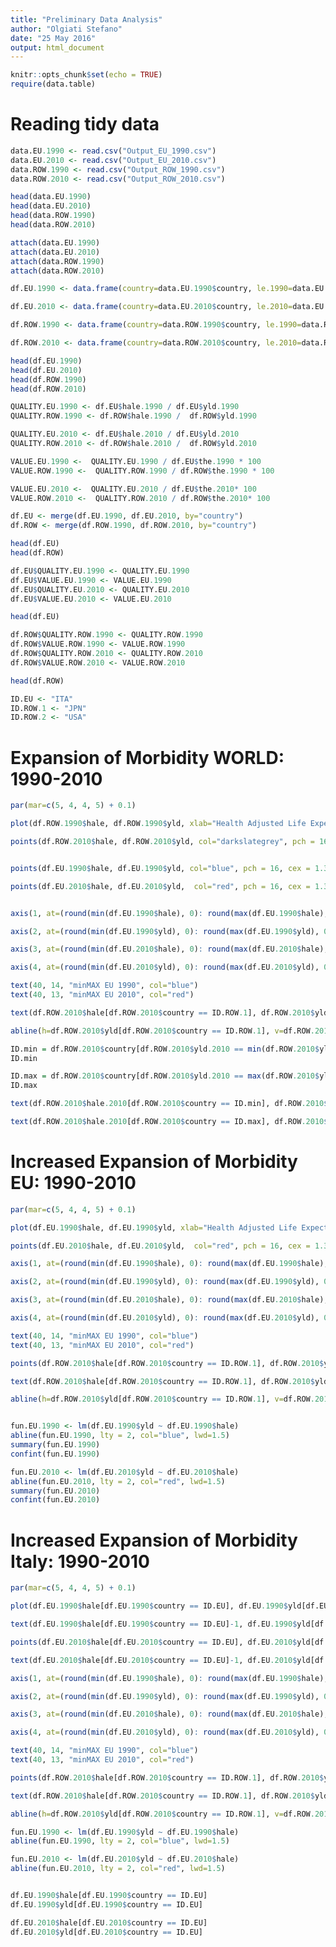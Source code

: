 ```yaml
---
title: "Preliminary Data Analysis"
author: "Olgiati Stefano"
date: "25 May 2016"
output: html_document
---
```


```r
knitr::opts_chunk$set(echo = TRUE)
require(data.table)
```


# Reading tidy data

```r


data.EU.1990 <- read.csv("Output_EU_1990.csv")
data.EU.2010 <- read.csv("Output_EU_2010.csv")
data.ROW.1990 <- read.csv("Output_ROW_1990.csv")
data.ROW.2010 <- read.csv("Output_ROW_2010.csv")

head(data.EU.1990)
head(data.EU.2010)
head(data.ROW.1990)
head(data.ROW.2010)

attach(data.EU.1990)
attach(data.EU.2010)
attach(data.ROW.1990)
attach(data.ROW.2010)

df.EU.1990 <- data.frame(country=data.EU.1990$country, le.1990=data.EU.1990$le,hale.1990=data.EU.1990$hale, yld.1990=data.EU.1990$yld, the.1990=data.EU.1990$the)

df.EU.2010 <- data.frame(country=data.EU.2010$country, le.2010=data.EU.2010$le,hale.2010=data.EU.2010$hale, yld.2010=data.EU.2010$yld, the.2010=data.EU.2010$the, rn=data.EU.2010$rn, md=data.EU.2010$md)

df.ROW.1990 <- data.frame(country=data.ROW.1990$country, le.1990=data.ROW.1990$le,hale.1990=data.ROW.1990$hale, yld.1990=data.ROW.1990$yld, the.1990=data.ROW.1990$the)

df.ROW.2010 <- data.frame(country=data.ROW.2010$country, le.2010=data.ROW.2010$le,hale.2010=data.ROW.2010$hale, yld.2010=data.ROW.2010$yld, the.2010=data.ROW.2010$the, rn=data.ROW.2010$rn, md=data.ROW.2010$md)

head(df.EU.1990)
head(df.EU.2010)
head(df.ROW.1990)
head(df.ROW.2010)

QUALITY.EU.1990 <- df.EU$hale.1990 / df.EU$yld.1990
QUALITY.ROW.1990 <- df.ROW$hale.1990 /  df.ROW$yld.1990

QUALITY.EU.2010 <- df.EU$hale.2010 / df.EU$yld.2010
QUALITY.ROW.2010 <- df.ROW$hale.2010 /  df.ROW$yld.2010

VALUE.EU.1990 <-  QUALITY.EU.1990 / df.EU$the.1990 * 100
VALUE.ROW.1990 <-  QUALITY.ROW.1990 / df.ROW$the.1990 * 100

VALUE.EU.2010 <-  QUALITY.EU.2010 / df.EU$the.2010* 100
VALUE.ROW.2010 <-  QUALITY.ROW.2010 / df.ROW$the.2010* 100

df.EU <- merge(df.EU.1990, df.EU.2010, by="country")
df.ROW <- merge(df.ROW.1990, df.ROW.2010, by="country")

head(df.EU)
head(df.ROW)

df.EU$QUALITY.EU.1990 <- QUALITY.EU.1990
df.EU$VALUE.EU.1990 <- VALUE.EU.1990
df.EU$QUALITY.EU.2010 <- QUALITY.EU.2010
df.EU$VALUE.EU.2010 <- VALUE.EU.2010

head(df.EU)

df.ROW$QUALITY.ROW.1990 <- QUALITY.ROW.1990
df.ROW$VALUE.ROW.1990 <- VALUE.ROW.1990
df.ROW$QUALITY.ROW.2010 <- QUALITY.ROW.2010
df.ROW$VALUE.ROW.2010 <- VALUE.ROW.2010

head(df.ROW)

ID.EU <- "ITA"
ID.ROW.1 <- "JPN"
ID.ROW.2 <- "USA"

```



# Expansion of Morbidity WORLD: 1990-2010

```r
par(mar=c(5, 4, 4, 5) + 0.1)

plot(df.ROW.1990$hale, df.ROW.1990$yld, xlab="Health Adjusted Life Expectancy at Birth (hale)", ylab="Years Lived with Disease (YLD)", col="grey", pch = 16, cex = 1.3, lty = "solid", lwd = 2, xlim=c(30, 75), ylim=c(4, 15), axes=FALSE, frame.plot=FALSE)

points(df.ROW.2010$hale, df.ROW.2010$yld, col="darkslategrey", pch = 16, cex = 1.3, lty = "solid", lwd = 2)


points(df.EU.1990$hale, df.EU.1990$yld, col="blue", pch = 16, cex = 1.3, lty = "solid", lwd = 2)

points(df.EU.2010$hale, df.EU.2010$yld,  col="red", pch = 16, cex = 1.3, lty = "solid", lwd = 2)


axis(1, at=(round(min(df.EU.1990$hale), 0): round(max(df.EU.1990$hale), 0)), col.axis="blue", col="blue", las=1, cex.axis=0.7,  tick=-.01)

axis(2, at=(round(min(df.EU.1990$yld), 0): round(max(df.EU.1990$yld), 0)), col.axis="blue", col="blue",las=2, cex.axis=0.7, tick=-.01)

axis(3, at=(round(min(df.EU.2010$hale), 0): round(max(df.EU.2010$hale), 0)), col.axis="red", col="red",las=1, cex.axis=0.7,  tick=-.01)

axis(4, at=(round(min(df.EU.2010$yld), 0): round(max(df.EU.2010$yld), 0)), col.axis="red", col="red", las=2, cex.axis=0.7, tick=-.01)

text(40, 14, "minMAX EU 1990", col="blue")
text(40, 13, "minMAX EU 2010", col="red")

text(df.ROW.2010$hale[df.ROW.2010$country == ID.ROW.1], df.ROW.2010$yld[df.ROW.2010$country == ID.ROW.1]+.3, labels=paste(ID.ROW.1, ""), cex= .8, pos=4, offset = .2)

abline(h=df.ROW.2010$yld[df.ROW.2010$country == ID.ROW.1], v=df.ROW.2010$hale[df.ROW.2010$country == ID.ROW.1], lty=1, lwd=1)

ID.min = df.ROW.2010$country[df.ROW.2010$yld.2010 == min(df.ROW.2010$yld.2010)]
ID.min

ID.max = df.ROW.2010$country[df.ROW.2010$yld.2010 == max(df.ROW.2010$yld.2010)]
ID.max

text(df.ROW.2010$hale.2010[df.ROW.2010$country == ID.min], df.ROW.2010$yld.2010[df.ROW.2010$country == ID.min]+.2, labels=ID.min, cex= .8, pos=4, offset = .2)

text(df.ROW.2010$hale.2010[df.ROW.2010$country == ID.max], df.ROW.2010$yld.2010[df.ROW.2010$country == ID.max]+.2, labels=ID.max, cex= .8, pos=4, offset = .2)

```



# Increased Expansion of Morbidity EU: 1990-2010

```r
par(mar=c(5, 4, 4, 5) + 0.1)

plot(df.EU.1990$hale, df.EU.1990$yld, xlab="Health Adjusted Life Expectancy at Birth (hale)", ylab="Years Lived with Disease (YLD)", col="blue", pch = 16, cex = 1.3, lty = "solid", lwd = 2, xlim=c(30, 75), ylim=c(4, 15), axes=FALSE, frame.plot=FALSE)

points(df.EU.2010$hale, df.EU.2010$yld,  col="red", pch = 16, cex = 1.3, lty = "solid", lwd = 2)

axis(1, at=(round(min(df.EU.1990$hale), 0): round(max(df.EU.1990$hale), 0)), col.axis="blue", col="blue", las=1, cex.axis=0.7,  tick=-.01)

axis(2, at=(round(min(df.EU.1990$yld), 0): round(max(df.EU.1990$yld), 0)), col.axis="blue", col="blue",las=2, cex.axis=0.7, tick=-.01)

axis(3, at=(round(min(df.EU.2010$hale), 0): round(max(df.EU.2010$hale), 0)), col.axis="red", col="red",las=1, cex.axis=0.7,  tick=-.01)

axis(4, at=(round(min(df.EU.2010$yld), 0): round(max(df.EU.2010$yld), 0)), col.axis="red", col="red", las=2, cex.axis=0.7, tick=-.01)

text(40, 14, "minMAX EU 1990", col="blue")
text(40, 13, "minMAX EU 2010", col="red")

points(df.ROW.2010$hale[df.ROW.2010$country == ID.ROW.1], df.ROW.2010$yld[df.ROW.2010$country == ID.ROW.1], col="black", pch = 16, cex = 1.3, lty = "solid", lwd = 2)

text(df.ROW.2010$hale[df.ROW.2010$country == ID.ROW.1], df.ROW.2010$yld[df.ROW.2010$country == ID.ROW.1]+.3, labels=paste(ID.ROW.1, ""), cex= .8, pos=4, offset = .2)

abline(h=df.ROW.2010$yld[df.ROW.2010$country == ID.ROW.1], v=df.ROW.2010$hale[df.ROW.2010$country == ID.ROW.1], lty=1, lwd=1)


fun.EU.1990 <- lm(df.EU.1990$yld ~ df.EU.1990$hale)
abline(fun.EU.1990, lty = 2, col="blue", lwd=1.5)
summary(fun.EU.1990)
confint(fun.EU.1990)

fun.EU.2010 <- lm(df.EU.2010$yld ~ df.EU.2010$hale)
abline(fun.EU.2010, lty = 2, col="red", lwd=1.5)
summary(fun.EU.2010)
confint(fun.EU.2010)

```


# Increased Expansion of Morbidity Italy: 1990-2010

```r
par(mar=c(5, 4, 4, 5) + 0.1)

plot(df.EU.1990$hale[df.EU.1990$country == ID.EU], df.EU.1990$yld[df.EU.1990$country == ID.EU], xlab="Health Adjusted Life Expectancy at Birth (hale)", ylab="Years Lived with Disease (YLD)", col="blue", pch = 16, cex = 1.3, lty = "solid", lwd = 2, xlim=c(30, 75), ylim=c(4, 15), axes=FALSE, frame.plot=FALSE)

text(df.EU.1990$hale[df.EU.1990$country == ID.EU]-1, df.EU.1990$yld[df.EU.1990$country == ID.EU], labels=paste(ID.EU, ""), cex= .8, pos=3, offset = .5)

points(df.EU.2010$hale[df.EU.2010$country == ID.EU], df.EU.2010$yld[df.EU.2010$country == ID.EU],  col="red", pch = 16, cex = 1.3, lty = "solid", lwd = 2)

text(df.EU.2010$hale[df.EU.2010$country == ID.EU]-1, df.EU.2010$yld[df.EU.2010$country == ID.EU], labels=paste(ID.EU, ""), cex= .8, pos=3, offset = .5)

axis(1, at=(round(min(df.EU.1990$hale), 0): round(max(df.EU.1990$hale), 0)), col.axis="blue", col="blue", las=1, cex.axis=0.7,  tick=-.01)

axis(2, at=(round(min(df.EU.1990$yld), 0): round(max(df.EU.1990$yld), 0)), col.axis="blue", col="blue",las=2, cex.axis=0.7, tick=-.01)

axis(3, at=(round(min(df.EU.2010$hale), 0): round(max(df.EU.2010$hale), 0)), col.axis="red", col="red",las=1, cex.axis=0.7,  tick=-.01)

axis(4, at=(round(min(df.EU.2010$yld), 0): round(max(df.EU.2010$yld), 0)), col.axis="red", col="red", las=2, cex.axis=0.7, tick=-.01)

text(40, 14, "minMAX EU 1990", col="blue")
text(40, 13, "minMAX EU 2010", col="red")

points(df.ROW.2010$hale[df.ROW.2010$country == ID.ROW.1], df.ROW.2010$yld[df.ROW.2010$country == ID.ROW.1], col="black", pch = 16, cex = 1.3, lty = "solid", lwd = 2)

text(df.ROW.2010$hale[df.ROW.2010$country == ID.ROW.1], df.ROW.2010$yld[df.ROW.2010$country == ID.ROW.1]+.3, labels=paste(ID.ROW.1, ""), cex= .8, pos=4, offset = .2)

abline(h=df.ROW.2010$yld[df.ROW.2010$country == ID.ROW.1], v=df.ROW.2010$hale[df.ROW.2010$country == ID.ROW.1], lty=1, lwd=1)

fun.EU.1990 <- lm(df.EU.1990$yld ~ df.EU.1990$hale)
abline(fun.EU.1990, lty = 2, col="blue", lwd=1.5)

fun.EU.2010 <- lm(df.EU.2010$yld ~ df.EU.2010$hale)
abline(fun.EU.2010, lty = 2, col="red", lwd=1.5)


df.EU.1990$hale[df.EU.1990$country == ID.EU]
df.EU.1990$yld[df.EU.1990$country == ID.EU]

df.EU.2010$hale[df.EU.2010$country == ID.EU]
df.EU.2010$yld[df.EU.2010$country == ID.EU]
```



